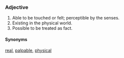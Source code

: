 ===Adjective===
#Able to be touched or felt; perceptible by the senses.
#Existing in the physical world.
#Possible to be treated as fact.


====Synonyms====
[[real]], [[palpable]], [[physical]]